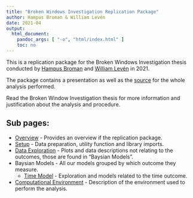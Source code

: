 ```yaml
---
title: "Broken Windows Investigation Replication Package"
author: Hampus Broman & William Levén
date: 2021-04
output: 
  html_document: 
    pandoc_args: [ "-o", "html/index.html" ]
    toc: no
---
```

This is a replication package for the Broken Windows Investigation thesis conducted by [Hampus Broman](https://github.com/HBroman) and [William Levén](https://github.com/williamleven) in 2021.

The package contains a presentation as well as the [source](https://github.com/BrokenWindowsInvestigation/Analysis) for the whole analysis performed.

Read the Broken Window Investigation thesis for more information and justification about the analysis and procedure.

## Sub pages:

* [Overview](index.html) - Provides an overview if the replication package.
* [Setup](setup.html) - Data preparation, utility function and library imports.
* [Data Exploration](data_exploration.html) - Plots and data descriptions not relating to the outcomes, those are found in "Baysian Models".
* Baysian Models - All our models grouped by which outcome they measure.
  * [Time Model](time.html) - Exploration and models related to the time outcome.
* [Computational Environment](environment.html) - Description of the environment used to perform the analysis.